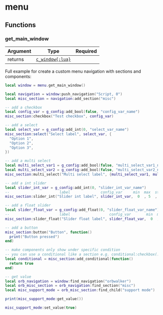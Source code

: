 # menu

## Functions

### get_main_window

| Argument | Type                                       | Required |
| -------- | ------------------------------------------ | -------- |
| returns  | [`c_window{:lua}`](/classes/menu/c_window) |          |

Full example for create a custom menu navigation with sections and components:

```lua showLineNumbers filename="menu.lua" /menu.get_main_window/
local window = menu.get_main_window()

local navigation = window:push_navigation("Script, 0")
local misc_section = navigation:add_section("misc")

-- add a checkbox
local config_var = g_config:add_bool(false, "config_var_name")
misc_section:checkbox("Test checkbox", config_var)

-- add a select
local select_var = g_config:add_int(0, "select_var_name")
misc_section:select("Select label", select_var, {
  "Option 1",
  "Option 2",
  "Option 3",
})

-- add a multi select
local multi_select_var1 = g_config:add_bool(false, "multi_select_var1_name")
local multi_select_var2 = g_config:add_bool(false, "multi_select_var2_name")
misc_section:multi_select("Multi select label", {multi_select_var1, multi_select_var2}, {"option1", "option2"} )

-- add a int slider
local slider_int_var = g_config:add_int(0, "slider_int_var_name")
--                       label              config_var     min  max  step
misc_section:slider_int("Slider int label", slider_int_var,  0  , 5  ,  1)

-- add a float slider
local slider_float_var = g_config:add_float(0, "slider_float_var_name")
--                       label                  config_var       min  max  step
misc_section:slider_float("Slider float label", slider_float_var,  0  , 5  ,  0.5)

-- add a button
misc_section:button("Button", function()
  print("Button pressed")
end)

-- make components only show under specific condition
-- you can use a conditional like a section e.g. conditional:checkbox(...), ...
local conditional = misc_section:add_conditional(function()
  return true
end)

-- get value
local orb_navigation = window:find_navigation("orbwalker")
local orb_misc_section = orb_navigation:find_section("misc")
local misc_support_mode = orb_misc_section:find_child("support mode")

print(misc_support_mode:get_value())

misc_support_mode:set_value(true)
```
